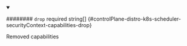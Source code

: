 
<details className="config-field" data-expandable="false" open>
<summary>

######## `drop` <span className="config-field-required" data-required="false">required</span> <span className="config-field-type">string[]</span> <span className="config-field-default"></span> <span className="config-field-enum"></span> {#controlPlane-distro-k8s-scheduler-securityContext-capabilities-drop}

Removed capabilities

</summary>



</details>
